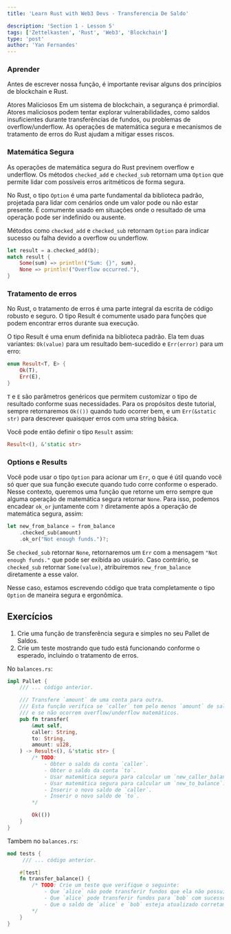 ```yaml
---
title: 'Learn Rust with Web3 Devs - Transferencia De Saldo'

description: 'Section 1 - Lesson 5'
tags: ['Zettelkasten', 'Rust', 'Web3', 'Blockchain']
type: 'post'
author: 'Yan Fernandes'
---
```


### Aprender

Antes de escrever nossa função, é importante revisar alguns dos princípios de blockchain e Rust.

Atores Maliciosos Em um sistema de blockchain, a segurança é primordial. Atores maliciosos podem tentar explorar
vulnerabilidades, como saldos insuficientes durante transferências de fundos, ou problemas de overflow/underflow. As
operações de matemática segura e mecanismos de tratamento de erros do Rust ajudam a mitigar esses riscos.

### Matemática Segura 

As operações de matemática segura do Rust previnem overflow e underflow. Os métodos `checked_add` e
`checked_sub` retornam uma `Option` que permite lidar com possíveis erros aritméticos de forma segura.

No Rust, o tipo `Option` é uma parte fundamental da biblioteca padrão, projetada para lidar com cenários onde um valor
pode ou não estar presente. É comumente usado em situações onde o resultado de uma operação pode ser indefinido ou
ausente.

Métodos como `checked_add` e `checked_sub` retornam `Option` para indicar sucesso ou falha devido a overflow ou
underflow.

```Rust
let result = a.checked_add(b);
match result {
    Some(sum) => println!("Sum: {}", sum),
    None => println!("Overflow occurred."),
}
```

### Tratamento de erros

No Rust, o tratamento de erros é uma parte integral da escrita de código robusto e seguro. O tipo Result é comumente
usado para funções que podem encontrar erros durante sua execução.

O tipo Result é uma enum definida na biblioteca padrão. Ela tem duas variantes: `Ok(value)` para um resultado
bem-sucedido e `Err(error)` para um erro:

```Rust
enum Result<T, E> {
    Ok(T),
    Err(E),
}
```

`T` e `E` são parâmetros genéricos que permitem customizar o tipo de resultado conforme suas necessidades. Para os
propósitos deste tutorial, sempre retornaremos `Ok(())` quando tudo ocorrer bem, e um `Err(&static str)` para descrever
quaisquer erros com uma string básica.

Você pode então definir o tipo `Result` assim:

```Rust
Result<(), &'static str>
```

### Options e Results

Você pode usar o tipo `Option` para acionar um `Err`, o que é útil quando você só quer que sua função execute quando
tudo corre conforme o esperado. Nesse contexto, queremos uma função que retorne um erro sempre que alguma operação de
matemática segura retornar `None`. Para isso, podemos encadear `ok_or` juntamente com `?` diretamente após a operação de
matemática segura, assim:

```Rust
let new_from_balance = from_balance
    .checked_sub(amount)
    .ok_or("Not enough funds.")?;
```

Se `checked_sub` retornar `None`, retornaremos um `Err` com a mensagem `"Not enough funds."` que pode ser exibida ao
usuário. Caso contrário, se `checked_sub` retornar `Some(value)`, atribuiremos `new_from_balance` diretamente a esse
valor.

Nesse caso, estamos escrevendo código que trata completamente o tipo `Option` de maneira segura e ergonômica.

## Exercícios
1. Crie uma função de transferência segura e simples no seu Pallet de Saldos.
2. Crie um teste mostrando que tudo está funcionando conforme o esperado, incluindo o tratamento de erros.

No `balances.rs`:

```Rust
impl Pallet {
    /// ... código anterior.

    /// Transfere `amount` de uma conta para outra.
    /// Esta função verifica se `caller` tem pelo menos `amount` de saldo para transferir,
    /// e se não ocorrem overflow/underflow matemáticos.
    pub fn transfer(
        &mut self,
        caller: String,
        to: String,
        amount: u128,
    ) -> Result<(), &'static str> {
        /* TODO:
            - Obter o saldo da conta `caller`.
            - Obter o saldo da conta `to`.
            - Usar matemática segura para calcular um `new_caller_balance`.
            - Usar matemática segura para calcular um `new_to_balance`.
            - Inserir o novo saldo de `caller`.
            - Inserir o novo saldo de `to`.
        */

        Ok(())
    }
}
```

Tambem no ``balances.rs``:

```Rust
mod tests {
     /// ... código anterior.

    #[test]
    fn transfer_balance() {
        /* TODO: Crie um teste que verifique o seguinte:
            - Que `alice` não pode transferir fundos que ela não possui.
            - Que `alice` pode transferir fundos para `bob` com sucesso.
            - Que o saldo de `alice` e `bob` esteja atualizado corretamente.
        */
    }
}
```